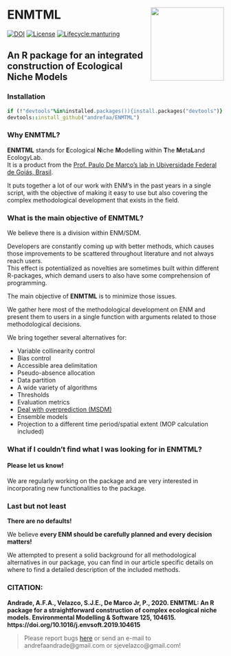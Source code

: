 # __ENMTML__ <img src="https://github.com/andrefaa/ENMTML/blob/master/man/figures/logo.png" align="right" width="170" />
[![DOI](https://zenodo.org/badge/DOI/10.1016/j.envsoft.2019.104615.svg)](https://doi.org/10.1016/j.envsoft.2019.104615)
[![License](https://img.shields.io/badge/license-GPL%20%28%3E=%203%29-lightgrey.svg?style=flat)](http://www.gnu.org/licenses/gpl-3.0.html)
[![Lifecycle:manturing](https://img.shields.io/badge/lifecycle-manturing-blue.svg)](https://www.tidyverse.org/lifecycle/#manturing)

## An R package for an integrated construction of Ecological Niche Models

### Installation
```ruby
if (!"devtools"%in%installed.packages()){install.packages("devtools")}  
devtools::install_github("andrefaa/ENMTML")  
```
### Why **ENMTML**?  
**ENMTML** stands for **E**cological **N**iche **M**odelling within **T**he **M**eta**L**and EcologyLab.  
It is a product from the [Prof. Paulo De Marco's lab in Ubiversidade Federal de Goiás, Brasil](https://themetaland.wixsite.com/themetaland).

It puts together a lot of our work with ENM's in the past years in a single script, with the objective of making it easy to use but also covering the complex methodological development that exists in the field.

### What is the main objective of **ENMTML**?   
We believe there is a division within ENM/SDM.

Developers are constantly coming up with better methods, which causes those improvements to be scattered throughout literature and not always reach users.  
This effect is potentialized as novelties are sometimes built within different R-packages, which demand users to also have some comprehension of programming. 
 
The main objective of **ENMTML** is to minimize those issues. 
 
We gather here most of the methodological development on ENM and present them to users in a single function with arguments related to those methodological decisions. 
 
We bring together several alternatives for: 

* Variable collinearity control  
* Bias control  
* Accessible area delimitation  
* Pseudo-absence allocation  
* Data partition  
* A wide variety of algorithms   
* Thresholds  
* Evaluation metrics  
* [Deal with overprediction (MSDM)](https://github.com/sjevelazco/MSDM)  
* Ensemble models  
* Projection to a different time period/spatial extent (MOP calculation included)  

### What if I couldn't find what I was looking for in **ENMTML**?  


#### Please let us know!

We are regularly working on the package and are very interested in incorporating new functionalities to the package. 

### Last but not least  
**There are no defaults!** 

We believe **every ENM should be carefully planned and every decision matters!**  

We attempted to present a solid background for all methodological alternatives in our package, you can find in our article specific details on where to find a detailed description of the included methods.


### CITATION:
**Andrade, A.F.A., Velazco, S.J.E., De Marco Jr, P., 2020. ENMTML: An R package for a straightforward construction of complex ecological niche models. Environmental Modelling & Software 125, 104615. https://doi.org/10.1016/j.envsoft.2019.104615**
  
  
> Please report bugs [here](https://github.com/andrefaa/ENMTML/issues) or send an e-mail to andrefaandrade@gmail.com or sjevelazco@gmail.com! 

